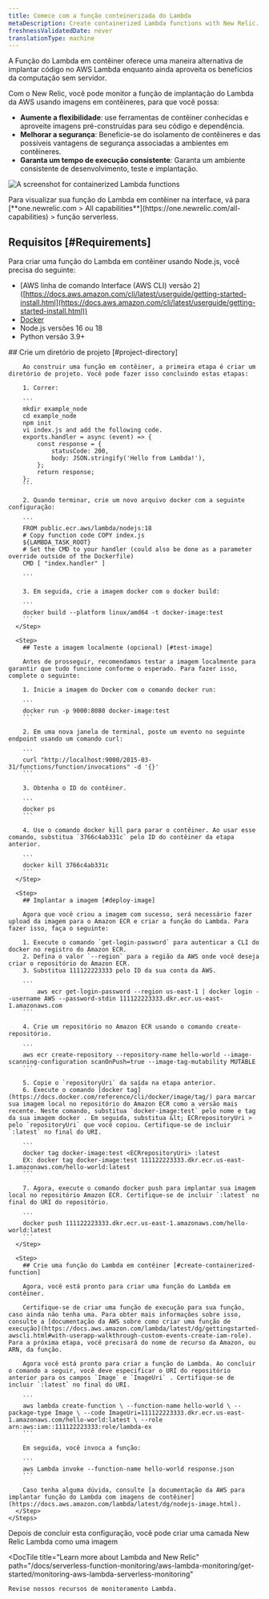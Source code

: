 ```yaml
---
title: Comece com a função conteinerizada do Lambda
metaDescription: Create containerized Lambda functions with New Relic.
freshnessValidatedDate: never
translationType: machine
---
```



A Função do Lambda em contêiner oferece uma maneira alternativa de implantar código no AWS Lambda enquanto ainda aproveita os benefícios da computação sem servidor.

Com o New Relic, você pode monitor a função de implantação do Lambda da AWS usando imagens em contêineres, para que você possa:

* **Aumente a flexibilidade**: use ferramentas de contêiner conhecidas e aproveite imagens pré-construídas para seu código e dependência.
* **Melhorar a segurança**: Beneficie-se do isolamento de contêineres e das possíveis vantagens de segurança associadas a ambientes em contêineres.
* **Garanta um tempo de execução consistente**: Garanta um ambiente consistente de desenvolvimento, teste e implantação.

<img
  title="containerized functions"
  alt="A screenshot for containerized Lambda functions"
  src={serverlessLambdaContainerizedFunctions}
/>

<figcaption>
  Para visualizar sua função do Lambda em contêiner na interface, vá para [<DoNotTranslate>**one.newrelic.com > All capabilities**</DoNotTranslate>](https://one.newrelic.com/all-capabilities) > função serverless.
</figcaption>

## Requisitos [#Requirements]

Para criar uma função do Lambda em contêiner usando Node.js, você precisa do seguinte:

* \[AWS linha de comando Interface (AWS CLI) versão 2] ([https://docs.aws.amazon.com/cli/latest/userguide/getting-started-install.html](https://docs.aws.amazon.com/cli/latest/userguide/getting-started-install.html))
* [Docker](https://docs.docker.com/get-docker/)
* Node.js versões 16 ou 18
* Python versão 3.9+

<CollapserGroup>
  <Collapser
    id="node"
    title="Crie uma função do Lambda em contêiner com Node.js"
  >
    <Steps>
      <Step>
        ## Crie um diretório de projeto [#project-directory]

        Ao construir uma função em contêiner, a primeira etapa é criar um diretório de projeto. Você pode fazer isso concluindo estas etapas:

        1. Correr:

        ```
        mkdir example_node
        cd example_node
        npm init
        vi index.js and add the following code.
        exports.handler = async (event) => {
            const response = {
                statusCode: 200,
                body: JSON.stringify('Hello from Lambda!'),
            };
            return response;
        };
        ```

        2. Quando terminar, crie um novo arquivo docker com a seguinte configuração:

        ```
        FROM public.ecr.aws/lambda/nodejs:18
        # Copy function code COPY index.js
        ${LAMBDA_TASK_ROOT} 
        # Set the CMD to your handler (could also be done as a parameter override outside of the Dockerfile) 
        CMD [ "index.handler" ]

        ```

        3. Em seguida, crie a imagem docker com o docker build:

        ```
        docker build --platform linux/amd64 -t docker-image:test 
        ```
      </Step>

      <Step>
        ## Teste a imagem localmente (opcional) [#test-image]

        Antes de prosseguir, recomendamos testar a imagem localmente para garantir que tudo funcione conforme o esperado. Para fazer isso, complete o seguinte:

        1. Inicie a imagem do Docker com o comando docker run:

        ```
        docker run -p 9000:8080 docker-image:test
        ```

        2. Em uma nova janela de terminal, poste um evento no seguinte endpoint usando um comando curl:

        ```
        curl "http://localhost:9000/2015-03-31/functions/function/invocations" -d '{}'
        ```

        3. Obtenha o ID do contêiner.

        ```
        docker ps
        ```

        4. Use o comando docker kill para parar o contêiner. Ao usar esse comando, substitua `3766c4ab331c` pelo ID do contêiner da etapa anterior.

        ```
        docker kill 3766c4ab331c
        ```
      </Step>

      <Step>
        ## Implantar a imagem [#deploy-image]

        Agora que você criou a imagem com sucesso, será necessário fazer upload da imagem para o Amazon ECR e criar a função do Lambda. Para fazer isso, faça o seguinte:

        1. Execute o comando `get-login-password` para autenticar a CLI do docker no registro do Amazon ECR.
        2. Defina o valor `--region` para a região da AWS onde você deseja criar o repositório do Amazon ECR.
        3. Substitua 111122223333 pelo ID da sua conta da AWS.

        ```
            aws ecr get-login-password --region us-east-1 | docker login --username AWS --password-stdin 111122223333.dkr.ecr.us-east-1.amazonaws.com
        ```

        4. Crie um repositório no Amazon ECR usando o comando create-repositório.

        ```
        aws ecr create-repository --repository-name hello-world --image-scanning-configuration scanOnPush=true --image-tag-mutability MUTABLE
        ```

        5. Copie o `repositoryUri` da saída na etapa anterior.
        6. Execute o comando [docker tag](https://docs.docker.com/reference/cli/docker/image/tag/) para marcar sua imagem local no repositório do Amazon ECR como a versão mais recente. Neste comando, substitua `docker-image:test` pelo nome e tag da sua imagem docker . Em seguida, substitua &lt; ECRrepositoryUri > pelo `repositoryUri` que você copiou. Certifique-se de incluir `:latest` no final do URI.

        ```
        docker tag docker-image:test <ECRrepositoryUri> :latest
        EX: docker tag docker-image:test 111122223333.dkr.ecr.us-east-1.amazonaws.com/hello-world:latest
        ```

        7. Agora, execute o comando docker push para implantar sua imagem local no repositório Amazon ECR. Certifique-se de incluir `:latest` no final do URI do repositório.

        ```
        docker push 111122223333.dkr.ecr.us-east-1.amazonaws.com/hello-world:latest
        ```
      </Step>

      <Step>
        ## Crie uma função do Lambda em contêiner [#create-containerized-function]

        Agora, você está pronto para criar uma função do Lambda em contêiner.

        Certifique-se de criar uma função de execução para sua função, caso ainda não tenha uma. Para obter mais informações sobre isso, consulte a [documentação da AWS sobre como criar uma função de execução](https://docs.aws.amazon.com/lambda/latest/dg/gettingstarted-awscli.html#with-userapp-walkthrough-custom-events-create-iam-role). Para a próxima etapa, você precisará do nome de recurso da Amazon, ou ARN, da função.

        Agora você está pronto para criar a função do Lambda. Ao concluir o comando a seguir, você deve especificar o URI do repositório anterior para os campos `Image` e `ImageUri` . Certifique-se de incluir `:latest` no final do URI.

        ```
        aws lambda create-function \ --function-name hello-world \ --package-type Image \ --code ImageUri=111122223333.dkr.ecr.us-east-1.amazonaws.com/hello-world:latest \ --role arn:aws:iam::111122223333:role/lambda-ex
        ```

        Em seguida, você invoca a função:

        ```
        aws Lambda invoke --function-name hello-world response.json
        ```

        Caso tenha alguma dúvida, consulte [a documentação da AWS para implantar função do Lambda com imagens de contêiner](https://docs.aws.amazon.com/lambda/latest/dg/nodejs-image.html).
      </Step>
    </Steps>
  </Collapser>
</CollapserGroup>

<DocTiles>
  <DocTile
    title="Create a New Relic Lambda layer as an image"
    path="/docs/tutorial-improve-app-performance/problematic-transactions"
  >
    Depois de concluir esta configuração, você pode criar uma camada New Relic Lambda como uma imagem
  </DocTile>

  <DocTile
    title="Learn more about Lambda and New Relic"
    path="/docs/serverless-function-monitoring/aws-lambda-monitoring/get-started/monitoring-aws-lambda-serverless-monitoring"
  >
    Revise nossos recursos de monitoramento Lambda.
  </DocTile>
</DocTiles>
